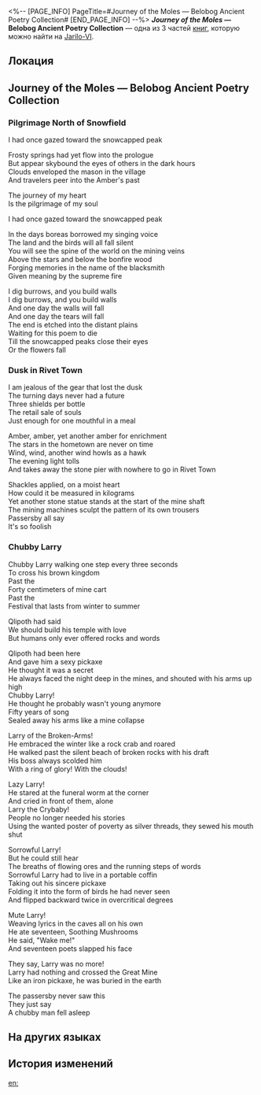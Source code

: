 <%-- [PAGE_INFO]
PageTitle=#Journey of the Moles — Belobog Ancient Poetry Collection#
[END_PAGE_INFO] --%>
{{Дополнить}}
{{Книга Инфобокс
|id           = 125
|partIds      = 190269;190270;190271
|Название     = ''Journey of the Moles'' &mdash; Belobog Ancient Poetry Collection
|Изображение  = Иконка Книга.png
|Мир          = Jarilo-VI
|Томов        = 3
|Автор        = <!--нужно добавить-->
|Описание     = A collection of poems written by the indigenous peoples of Belobog. The authors of the poems are now unknown.
|Том1         = {{tx}}
|Источник1    = {{tx|Отсутствует источник}}
|Том2         = {{tx}}
|Источник2    = {{tx|Отсутствует источник}}
|Том3         = {{tx}}
|Источник3    = {{tx|Отсутствует источник}}
|Персонажи    = Qlipoth
|Фракции      = 
}}
'''''Journey of the Moles'' &mdash; Belobog Ancient Poetry Collection''' — одна из 3 частей [[Книги|книг]], которую можно найти на [[Jarilo-VI]].

==Локация==
{{Отметка карты|<!--название карты-->|<!--id отметки-->}}

==Journey of the Moles — Belobog Ancient Poetry Collection==
===Pilgrimage North of Snowfield===
I had once gazed toward the snowcapped peak

Frosty springs had yet flow into the prologue<br />
But appear skybound the eyes of others in the dark hours<br />
Clouds enveloped the mason in the village<br />
And travelers peer into the Amber's past

The journey of my heart<br />
Is the pilgrimage of my soul

I had once gazed toward the snowcapped peak

In the days boreas borrowed my singing voice<br />
The land and the birds will all fall silent<br />
You will see the spine of the world on the mining veins<br />
Above the stars and below the bonfire wood<br />
Forging memories in the name of the blacksmith<br />
Given meaning by the supreme fire

I dig burrows, and you build walls<br />
I dig burrows, and you build walls<br />
And one day the walls will fall<br />
And one day the tears will fall<br />
The end is etched into the distant plains<br />
Waiting for this poem to die<br />
Till the snowcapped peaks close their eyes<br />
Or the flowers fall

===Dusk in Rivet Town===
I am jealous of the gear that lost the dusk<br />
The turning days never had a future<br />
Three shields per bottle<br />
The retail sale of souls<br />
Just enough for one mouthful in a meal

Amber, amber, yet another amber for enrichment<br />
The stars in the hometown are never on time<br />
Wind, wind, another wind howls as a hawk<br />
The evening light tolls<br />
And takes away the stone pier with nowhere to go in Rivet Town

Shackles applied, on a moist heart<br />
How could it be measured in kilograms<br />
Yet another stone statue stands at the start of the mine shaft<br />
The mining machines sculpt the pattern of its own trousers<br />
Passersby all say<br />
It's so foolish

===Chubby Larry===
Chubby Larry walking one step every three seconds <br />To cross his brown kingdom <br />Past the <br />Forty centimeters of mine cart <br />Past the <br />Festival that lasts from winter to summer

Qlipoth had said <br />We should build his temple with love <br />But humans only ever offered rocks and words

Qlipoth had been here <br />And gave him a sexy pickaxe <br />He thought it was a secret <br />He always faced the night deep in the mines, and shouted with his arms up high <br />Chubby Larry! <br />He thought he probably wasn't young anymore <br />Fifty years of song <br />Sealed away his arms like a mine collapse

Larry of the Broken-Arms! <br />He embraced the winter like a rock crab and roared <br />He walked past the silent beach of broken rocks with his draft <br />His boss always scolded him <br />With a ring of glory! With the clouds!

Lazy Larry! <br />He stared at the funeral worm at the corner <br />And cried in front of them, alone <br />Larry the Crybaby! <br />People no longer needed his stories <br />Using the wanted poster of poverty as silver threads, they sewed his mouth shut

Sorrowful Larry! <br />But he could still hear <br />The breaths of flowing ores and the running steps of words <br />Sorrowful Larry had to live in a portable coffin <br />Taking out his sincere pickaxe <br />Folding it into the form of birds he had never seen <br />And flipped backward twice in overcritical degrees

Mute Larry! <br />Weaving lyrics in the caves all on his own <br />He ate seventeen, Soothing Mushrooms <br />He said, "Wake me!" <br />And seventeen poets slapped his face

They say, Larry was no more! <br />Larry had nothing and crossed the Great Mine <br />Like an iron pickaxe, he was buried in the earth

The passersby never saw this <br />They just say <br />A chubby man fell asleep

==На других языках==
{{На других языках
|en   = ''Journey of the Moles'' &mdash; Belobog Ancient Poetry Collection
|zhs  = 《鼹鼠记》贝洛伯格古诗集
|zht  = 《鼴鼠記》貝洛伯格古詩集
|ja   = 『モグラ記』ベロブルグ古詩集
|ko   = 벨로보그 고전 시집 ≪두더지 이야기≫
|es   = Recopilación de poesía antigua de Belobog «El viaje de los topos»
|fr   = ''Le voyage des Taupes'' &mdash; Ancien recueil de poèmes de Belobog
|ru   = Сборник древней поэзии Белобога «Путешествие Кротов»
|th   = ชุดบทกวีแห่ง Belobog "บันทึกของตัวตุ่น"
|vi   = Tập Thơ Cổ Belobog "Bút Ký Chuột Chũi"
|de   = Alte Gedichtsammlung aus Belobog – „Die Reise der Maulwürfe“
|id   = Kumpulan Puisi Belobog Lama "Kisah Perjalanan The Moles"
|pt   = "Jornada das Toupeiras", Coleção de Poesia Antiga de Belobog
}}

==История изменений==
{{История изменений|3.5}}

[[en:]]